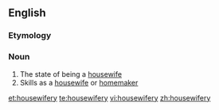 ==English==

===Etymology===
{{suffix|housewife|ry}}

===Noun===
{{infl|en|noun}}

# The state of being a [[housewife]]
# Skills as a [[housewife]] or [[homemaker]]

[[et:housewifery]]
[[te:housewifery]]
[[vi:housewifery]]
[[zh:housewifery]]
